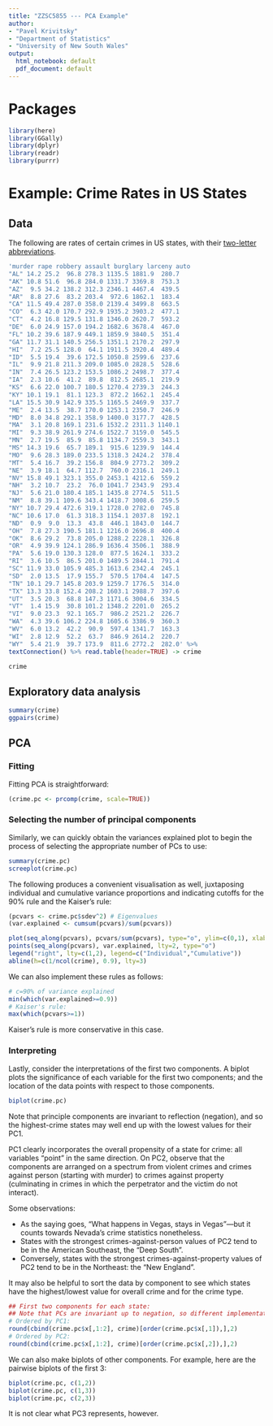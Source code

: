 ```yaml
---
title: "ZZSC5855 --- PCA Example"
author:
- "Pavel Krivitsky"
- "Department of Statistics"
- "University of New South Wales"
output:
  html_notebook: default
  pdf_document: default
---
```



# Packages
```r
library(here)
library(GGally)
library(dplyr)
library(readr)
library(purrr)
```

# Example: Crime Rates in US States
## Data
The following are rates of certain crimes in US states, with their [two-letter abbreviations](https://pe.usps.com/text/pub28/28apb.htm).

```r
'murder rape robbery assault burglary larceny auto
"AL" 14.2 25.2  96.8 278.3 1135.5 1881.9  280.7
"AK" 10.8 51.6  96.8 284.0 1331.7 3369.8  753.3
"AZ"  9.5 34.2 138.2 312.3 2346.1 4467.4  439.5
"AR"  8.8 27.6  83.2 203.4  972.6 1862.1  183.4
"CA" 11.5 49.4 287.0 358.0 2139.4 3499.8  663.5
"CO"  6.3 42.0 170.7 292.9 1935.2 3903.2  477.1
"CT"  4.2 16.8 129.5 131.8 1346.0 2620.7  593.2
"DE"  6.0 24.9 157.0 194.2 1682.6 3678.4  467.0
"FL" 10.2 39.6 187.9 449.1 1859.9 3840.5  351.4
"GA" 11.7 31.1 140.5 256.5 1351.1 2170.2  297.9
"HI"  7.2 25.5 128.0  64.1 1911.5 3920.4  489.4
"ID"  5.5 19.4  39.6 172.5 1050.8 2599.6  237.6
"IL"  9.9 21.8 211.3 209.0 1085.0 2828.5  528.6
"IN"  7.4 26.5 123.2 153.5 1086.2 2498.7  377.4
"IA"  2.3 10.6  41.2  89.8  812.5 2685.1  219.9
"KS"  6.6 22.0 100.7 180.5 1270.4 2739.3  244.3
"KY" 10.1 19.1  81.1 123.3  872.2 1662.1  245.4
"LA" 15.5 30.9 142.9 335.5 1165.5 2469.9  337.7
"ME"  2.4 13.5  38.7 170.0 1253.1 2350.7  246.9
"MD"  8.0 34.8 292.1 358.9 1400.0 3177.7  428.5
"MA"  3.1 20.8 169.1 231.6 1532.2 2311.3 1140.1
"MI"  9.3 38.9 261.9 274.6 1522.7 3159.0  545.5
"MN"  2.7 19.5  85.9  85.8 1134.7 2559.3  343.1
"MS" 14.3 19.6  65.7 189.1  915.6 1239.9  144.4
"MO"  9.6 28.3 189.0 233.5 1318.3 2424.2  378.4
"MT"  5.4 16.7  39.2 156.8  804.9 2773.2  309.2
"NE"  3.9 18.1  64.7 112.7  760.0 2316.1  249.1
"NV" 15.8 49.1 323.1 355.0 2453.1 4212.6  559.2
"NH"  3.2 10.7  23.2  76.0 1041.7 2343.9  293.4
"NJ"  5.6 21.0 180.4 185.1 1435.8 2774.5  511.5
"NM"  8.8 39.1 109.6 343.4 1418.7 3008.6  259.5
"NY" 10.7 29.4 472.6 319.1 1728.0 2782.0  745.8
"NC" 10.6 17.0  61.3 318.3 1154.1 2037.8  192.1
"ND"  0.9  9.0  13.3  43.8  446.1 1843.0  144.7
"OH"  7.8 27.3 190.5 181.1 1216.0 2696.8  400.4
"OK"  8.6 29.2  73.8 205.0 1288.2 2228.1  326.8
"OR"  4.9 39.9 124.1 286.9 1636.4 3506.1  388.9
"PA"  5.6 19.0 130.3 128.0  877.5 1624.1  333.2
"RI"  3.6 10.5  86.5 201.0 1489.5 2844.1  791.4
"SC" 11.9 33.0 105.9 485.3 1613.6 2342.4  245.1
"SD"  2.0 13.5  17.9 155.7  570.5 1704.4  147.5
"TN" 10.1 29.7 145.8 203.9 1259.7 1776.5  314.0
"TX" 13.3 33.8 152.4 208.2 1603.1 2988.7  397.6
"UT"  3.5 20.3  68.8 147.3 1171.6 3004.6  334.5
"VT"  1.4 15.9  30.8 101.2 1348.2 2201.0  265.2
"VI"  9.0 23.3  92.1 165.7  986.2 2521.2  226.7
"WA"  4.3 39.6 106.2 224.8 1605.6 3386.9  360.3
"WV"  6.0 13.2  42.2  90.9  597.4 1341.7  163.3
"WI"  2.8 12.9  52.2  63.7  846.9 2614.2  220.7
"WY"  5.4 21.9  39.7 173.9  811.6 2772.2  282.0' %>%
textConnection() %>% read.table(header=TRUE) -> crime

crime

```
## Exploratory data analysis

```r
summary(crime)
ggpairs(crime)
```

## PCA

### Fitting

Fitting PCA is straightforward:
```r
(crime.pc <- prcomp(crime, scale=TRUE))
```

### Selecting the number of principal components

Similarly, we can quickly obtain the variances explained plot to begin the process of selecting the appropriate number of PCs to use:
```r
summary(crime.pc)
screeplot(crime.pc)
```

The following produces a convenient visualisation as well, juxtaposing individual and cumulative variance proportions and indicating cutoffs for the 90% rule and the Kaiser's rule:
```r
(pcvars <- crime.pc$sdev^2) # Eigenvalues
(var.explained <- cumsum(pcvars)/sum(pcvars))

plot(seq_along(pcvars), pcvars/sum(pcvars), type="o", ylim=c(0,1), xlab="k", ylab="Proportion of variance explained")
points(seq_along(pcvars), var.explained, lty=2, type="o")
legend("right", lty=c(1,2), legend=c("Individual","Cumulative"))
abline(h=c(1/ncol(crime), 0.9), lty=3)
```
We can also implement these rules as follows:
```r
# c=90% of variance explained
min(which(var.explained>=0.9))
# Kaiser's rule:
max(which(pcvars>=1))
```
Kaiser's rule is more conservative in this case.

### Interpreting

Lastly, consider the interpretations of the first two components. A biplot plots the significance of each variable for the first two components; and the location of the data points with respect to those components.
```r
biplot(crime.pc)
```
Note that principle components are invariant to reflection (negation), and so the highest-crime states may well end up with the lowest values for their PC1.

PC1 clearly incorporates the overall propensity of a state for crime: all variables "point" in the same direction. On PC2, observe that the components are arranged on a spectrum from violent crimes and crimes against person (starting with murder) to crimes against property (culminating in crimes in which the perpetrator and the victim do not interact).

Some observations:

* As the saying goes, "What happens in Vegas, stays in Vegas"---but it counts towards Nevada's crime statistics nonetheless.
* States with the strongest crimes-against-person values of PC2 tend to be in the American Southeast, the "Deep South".
* Conversely, states with the strongest crimes-against-property values of PC2 tend to be in the Northeast: the "New England".

It may also be helpful to sort the data by component to see which states have the highest/lowest value for overall crime and for the crime type.
```r
## First two components for each state:
## Note that PCs are invariant up to negation, so different implementations will put different observations first and last.
# Ordered by PC1:
round(cbind(crime.pc$x[,1:2], crime)[order(crime.pc$x[,1]),],2)
# Ordered by PC2:
round(cbind(crime.pc$x[,1:2], crime)[order(crime.pc$x[,2]),],2)
```

We can also make biplots of other components. For example, here are the pairwise biplots of the first 3:
```r
biplot(crime.pc, c(1,2))
biplot(crime.pc, c(1,3))
biplot(crime.pc, c(2,3))
```

It is not clear what PC3 represents, however.


